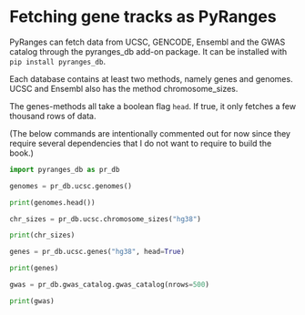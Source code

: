 # Fetching gene tracks as PyRanges

PyRanges can fetch data from UCSC, GENCODE, Ensembl and the GWAS catalog through
the pyranges_db add-on package. It can be installed with `pip install
pyranges_db`.

Each database contains at least two methods, namely genes and genomes. UCSC and
Ensembl also has the method chromosome_sizes.

The genes-methods all take a boolean flag `head`. If true, it only fetches a few thousand rows of data.

(The below commands are intentionally commented out for now since they require several dependencies that I do not want to require to build the book.)

```python
import pyranges_db as pr_db

genomes = pr_db.ucsc.genomes()

print(genomes.head())

chr_sizes = pr_db.ucsc.chromosome_sizes("hg38")

print(chr_sizes)

genes = pr_db.ucsc.genes("hg38", head=True)

print(genes)

gwas = pr_db.gwas_catalog.gwas_catalog(nrows=500)

print(gwas)
```
